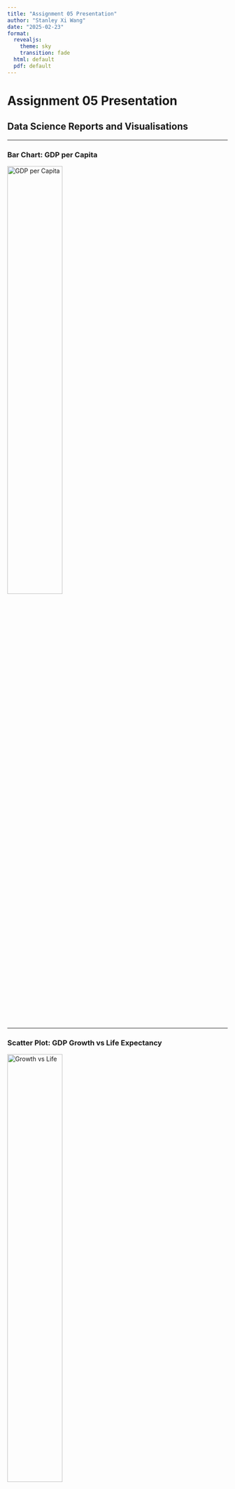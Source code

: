 ```yaml
---
title: "Assignment 05 Presentation"
author: "Stanley Xi Wang"
date: "2025-02-23"
format:
  revealjs:
    theme: sky
    transition: fade
  html: default
  pdf: default
---
```


<!-- Title Slide -->
# Assignment 05 Presentation  
## Data Science Reports and Visualisations

---

<!-- Bar Chart Slide -->
### Bar Chart: GDP per Capita  
![GDP per Capita](gdp_bar.png){width="50%"}
<!-- {fig:fig-bar width=60%}   -->
<!-- *Figure @fig:fig-bar from the report* - removed to prevent direct printing -->

---

<!-- Scatter Plot Slide -->
### Scatter Plot: GDP Growth vs Life Expectancy  
![Growth vs Life](growth_vs_life.png){width="50%"}
<!-- {fig:fig-scatter width=60%}   -->
<!-- *Figure @fig:fig-scatter from the report* - removed to prevent direct printing -->

---

<!-- Key Statistics Table Slide -->
# Key Statistics  
<span id="tbl:tbl-stats" style="display:none"></span>
The summary table in the report provides key statistics on GDP per Capita, GDP Growth Rate, and Life Expectancy.

```python
#| echo: false
import pandas as pd
df = pd.read_csv("wdi.csv")
key_stats = df[['gdp_per_capita', 'gdp_growth_rate', 'life_expectancy']].agg(['mean', 'median', 'std'])
print(key_stats)
```

---

<!-- Conclusion Slide -->
# Conclusion  
- Analysis confirmed important trends in the dataset  
- Repository and published links are in README.md